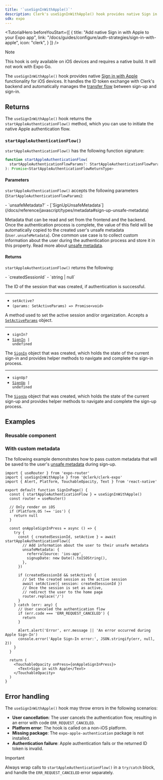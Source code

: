 ```yaml
---
title: '`useSignInWithApple()`'
description: Clerk's useSignInWithApple() hook provides native Sign in with Apple functionality for iOS devices.
sdk: expo
---
```


<TutorialHero
  beforeYouStart={[
    {
      title: "Add native Sign in with Apple to your Expo app",
      link: "/docs/guides/configure/auth-strategies/sign-in-with-apple",
      icon: "clerk",
    }
  ]}
/>

> [!NOTE]
> This hook is only available on iOS devices and requires a native build. It will not work with Expo Go.

The `useSignInWithApple()` hook provides native [Sign in with Apple](https://developer.apple.com/sign-in-with-apple/) functionality for iOS devices. It handles the ID token exchange with Clerk's backend and automatically manages the [transfer flow](!transfer-flow) between sign-up and sign-in.

## Returns

The `useSignInWithApple()` hook returns the `startAppleAuthenticationFlow()` method, which you can use to initiate the native Apple authentication flow.

### `startAppleAuthenticationFlow()`

`startAppleAuthenticationFlow()` has the following function signature:

```ts
function startAppleAuthenticationFlow(
  startAppleAuthenticationFlowParams?: StartAppleAuthenticationFlowParams,
): Promise<StartAppleAuthenticationFlowReturnType>
```

#### Parameters

`startAppleAuthenticationFlow()` accepts the following parameters (`StartAppleAuthenticationFlowParams`):

<Properties>
  - `unsafeMetadata?`
  - [`SignUpUnsafeMetadata`](/docs/reference/javascript/types/metadata#sign-up-unsafe-metadata)

  Metadata that can be read and set from the frontend and the backend. Once the authentication process is complete, the value of this field will be automatically copied to the created user's unsafe metadata (`User.unsafeMetadata`). One common use case is to collect custom information about the user during the authentication process and store it in this property. Read more about [unsafe metadata](/docs/guides/users/extending#unsafe-metadata).
</Properties>

#### Returns

`startAppleAuthenticationFlow()` returns the following:

<Properties>
  - `createdSessionId`
  - `string | null`

  The ID of the session that was created, if authentication is successful.

  ---

  - `setActive?`
  - `(params: SetActiveParams) => Promise<void>`

  A method used to set the active session and/or organization. Accepts a [`SetActiveParams`](/docs/reference/javascript/types/set-active-params) object.

  ---

  - `signIn?`
  - <code>[SignIn](/docs/reference/javascript/sign-in) | undefined</code>

  The [`SignIn`](/docs/reference/javascript/sign-in) object that was created, which holds the state of the current sign-in and provides helper methods to navigate and complete the sign-in process.

  ---

  - `signUp?`
  - <code>[SignUp](/docs/reference/javascript/sign-up) | undefined</code>

  The [`SignUp`](/docs/reference/javascript/sign-up) object that was created, which holds the state of the current sign-up and provides helper methods to navigate and complete the sign-up process.
</Properties>

## Examples

### Reusable component

<Include src="./_partials/use-sign-in-with-apple-example" />

### With custom metadata

The following example demonstrates how to pass custom metadata that will be saved to the user's [unsafe metadata](/docs/guides/users/extending#unsafe-metadata) during sign-up.

```tsx {{ filename: 'app/(auth)/sign-in.tsx' }}
import { useRouter } from 'expo-router'
import { useSignInWithApple } from '@clerk/clerk-expo'
import { Alert, Platform, TouchableOpacity, Text } from 'react-native'

export default function SignInPage() {
  const { startAppleAuthenticationFlow } = useSignInWithApple()
  const router = useRouter()

  // Only render on iOS
  if (Platform.OS !== 'ios') {
    return null
  }

  const onAppleSignInPress = async () => {
    try {
      const { createdSessionId, setActive } = await startAppleAuthenticationFlow({
        // Add information about the user to their unsafe metadata
        unsafeMetadata: {
          referralSource: 'ios-app',
          signupDate: new Date().toISOString(),
        },
      })

      if (createdSessionId && setActive) {
        // Set the created session as the active session
        await setActive({ session: createdSessionId })
        // Once the session is set as active,
        // redirect the user to the home page
        router.replace('/')
      }
    } catch (err: any) {
      // User canceled the authentication flow
      if (err.code === 'ERR_REQUEST_CANCELED') {
        return
      }

      Alert.alert('Error', err.message || 'An error occurred during Apple Sign-In')
      console.error('Apple Sign-In error:', JSON.stringify(err, null, 2))
    }
  }

  return (
    <TouchableOpacity onPress={onAppleSignInPress}>
      <Text>Sign in with Apple</Text>
    </TouchableOpacity>
  )
}
```

## Error handling

The `useSignInWithApple()` hook may throw errors in the following scenarios:

- **User cancellation**: The user cancels the authentication flow, resulting in an error with code `ERR_REQUEST_CANCELED`.
- **Platform error**: The hook is called on a non-iOS platform.
- **Missing package**: The `expo-apple-authentication` package is not installed.
- **Authentication failure**: Apple authentication fails or the returned ID token is invalid.

> [!IMPORTANT]
> Always wrap calls to `startAppleAuthenticationFlow()` in a `try/catch` block, and handle the `ERR_REQUEST_CANCELED` error separately.

